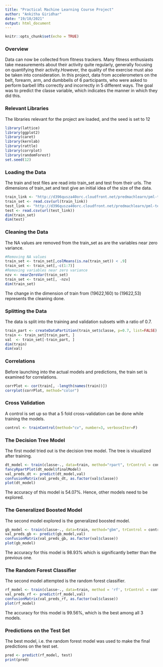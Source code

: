 ```yaml
---
title: "Practical Machine Learning Course Project"
author: "Ankitha Giridhar"
date: "19/10/2021"
output: html_document
---
```


```r
knitr::opts_chunk$set(echo = TRUE)
```
### Overview
Data can now be collected from fitness trackers. Many fitness enthusiasts take measurements about their activity quite regularly, generally focusing on quantifying their activity.However, the quality of the exercise must also be taken into consideration. In this project, data from accelerometers on the belt, forearm, arm, and dumbbells of 6 participants, who were asked to perform barbell lifts correctly and incorrectly in 5 different ways. The goal was to predict the classe variable, which indicates the manner in which they did this. 

### Relevant Libraries
The libraries relevant for the project are loaded, and the seed is set to 12
```r
library(lattice)
library(ggplot2)
library(caret)
library(kernlab)
library(rattle)
library(corrplot)
library(randomForest)
set.seed(12)
```

### Loading the Data
The train and test files are read into train_set and test from their urls. The dimensions of train_set and test give an initial idea of the size of the data.
```r
train_link <- "http://d396qusza40orc.cloudfront.net/predmachlearn/pml-training.csv"
train_set <- read.csv(url(train_link))
test_link <- "http://d396qusza40orc.cloudfront.net/predmachlearn/pml-testing.csv"
test <- read.csv(url(test_link))
dim(train_set)
dim(test)
```

### Cleaning the Data
The NA values are removed from the train_set as are the variables near zero variance.
```r
#Removing NA values
train_set <- train_set[,colMeans(is.na(train_set)) < .9] 
train_set <- train_set[,-c(1:7)] 
#Removing variables near zero variance
nzv <- nearZeroVar(train_set)
train_set <- train_set[, -nzv]
dim(train_set)
```
The change in the dimension of train from (19622,160) to (19622,53) represents the cleaning done. 

### Splitting the Data
The data is split into the training and validation subsets with a ratio of 0.7.
```r
train_part <- createDataPartition(train_set$classe, p=0.7, list=FALSE)
train <- train_set[train_part, ]
val  <- train_set[-train_part, ]
dim(train)
dim(val)
```

### Correlations
Before launching into the actual models and predictions, the train set is examined for correlations.
```r
corrPlot <- cor(train[, -length(names(train))])
corrplot(corrPlot, method="color")
```

### Cross Validation 
A control is set up so that a 5 fold cross-validation can be done while training the models.
```r
control <- trainControl(method="cv", number=3, verboseIter=F)
```

### The Decision Tree Model
The first model tried out is the decision tree model. The tree is visualized after training. 
```r
dt_model <- train(classe~., data=train, method="rpart", trControl = control, tuneLength = 5)
fancyRpartPlot(dt_model$finalModel)
val_preds_dt <- predict(dt_model,val)
confusionMatrix(val_preds_dt, as.factor(val$classe))
plot(dt_model)
```
The accuracy of this model is 54.07%. Hence, other models need to be explored.

### The Generalized Boosted Model

The second model explored is the generalized boosted model.
```r
gb_model <- train(classe~., data=train, method="gbm", trControl = control, tuneLength = 5)
val_preds_gb <- predict(gb_model,val)
confusionMatrix(val_preds_gb, as.factor(val$classe))
plot(gb_model)
```
The accuracy for this model is 98.93% which is significantly better than the previous one.

### The Random Forest Classifier
The second model attempted is the random forest 
classifier.
```r
rf_model <- train(classe~., data=train, method = 'rf', trControl = control, tuneLength = 5)
val_preds_rf <- predict(rf_model,val)
confusionMatrix(val_preds_rf, as.factor(val$classe))
plot(rf_model)
```

The accuracy for this model is 99.56%, which is the best among all 3 models.

### Predictions on the Test Set

The best model, i.e. the random forest model was used to make the final predictions on the test set.
```r
pred <- predict(rf_model, test)
print(pred)
```